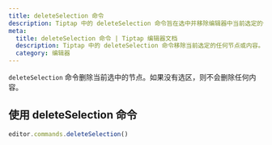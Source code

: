 ```yaml
---
title: deleteSelection 命令
description: Tiptap 中的 deleteSelection 命令旨在选中并移除编辑器中当前选定的任何节点或内容。
meta:
  title: deleteSelection 命令 | Tiptap 编辑器文档
  description: Tiptap 中的 deleteSelection 命令移除当前选定的任何节点或内容。更多内容请见文档。
  category: 编辑器
---
```


`deleteSelection` 命令删除当前选中的节点。如果没有选区，则不会删除任何内容。

## 使用 deleteSelection 命令

```js
editor.commands.deleteSelection()
```